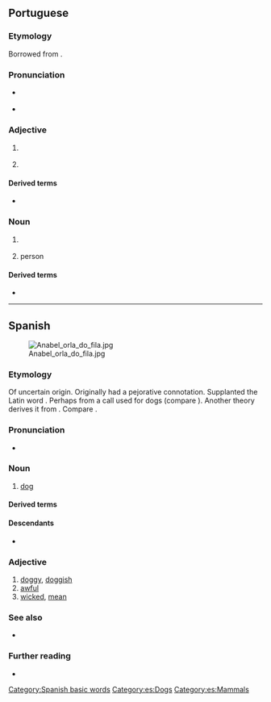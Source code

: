 {{also|Perro|pero|però}}
==Portuguese==

===Etymology===
Borrowed from {{bor|pt|es|perro||dog}}.

===Pronunciation===
* {{a|Portugal|Brazil}} {{IPA|pt|/ˈpe.ʁu/}}
* {{hyphenation|pt|per|ro}}

===Adjective===
{{pt-adj|perr|o}}

# {{l|en|stiff}} {{gloss|of an object, rigid, hard to bend, inflexible}}
#: {{syn|pt|emperrado}}
#: {{ux|pt|A porta está '''perra''', não a consigo abrir.|The door is '''stuck''', I can't open it.}}
# {{l|en|stubborn}}
#: {{syn|pt|teimoso}}

====Derived terms====
* {{l|pt|emperrar}}

===Noun===
{{pt-noun|m|s}}

# {{lb|pt|rare}} {{l|en|dog}}
#: {{syn|pt|cão|cachorro}}
# {{lb|pt|figurative}} {{l|en|mischievous}} person

====Derived terms====
* {{l|pt|aperrear||to provoke a dog}}

----

==Spanish==
[[File:Anabel orla do fila.jpg|thumb]]

===Etymology===
Of uncertain origin. Originally had a pejorative connotation. Supplanted the Latin word {{m|es|can}}. Perhaps from a call used for dogs (compare {{ncog|gl|apurrar||set the dogs on}}). Another theory derives it from {{der|es|xib|-}}. Compare {{cog|ast|perru}}.

===Pronunciation===
* {{es-IPA}}

===Noun===
{{es-noun|m|f=perra}}

# [[dog]]
#: {{syn|es|can|q1=formal|chucho|q2=colloquial}}
#: {{hypo|es|cachorro|quiltro}}

====Derived terms====
{{der3|es
|a cara de perro
|a otro perro con ese hueso
|aperrar
|aperrear
|atar los perros con longaniza
|día de perros
|echarle los perros
|echar los perros
|emperrarse
|humor de perros
|llevarse como el perro y el gato
|más raro que un perro verde
|noche de perros
|perra
|perrada
|perrear
|perrera
|perrero
|perillo
|perrito
|perro caliente
|perro de agua
|perro de mil leches
|perro de presa
|perro faldero
|perro guardián
|perro guía
|perro ladrador, poco mordedor
|perro pastor
|perro que no camina, no encuentra hueso
|perro faldero
|perro viejo
|perruno
|por un perro que maté, mataperros me llamaron
|si es un perro, muerde
|vejiga de perro
|vida de perros
}}

====Descendants====
* {{desc|pt|perro|bor=1}}

===Adjective===
{{es-adj|f=perra}}

# [[doggy]], [[doggish]]
# [[awful]]
# [[wicked]], [[mean]]

===See also===
* {{l|es|pichicho}}

===Further reading===
* {{R:DRAE}}

[[Category:Spanish basic words]]
[[Category:es:Dogs]]
[[Category:es:Mammals]]